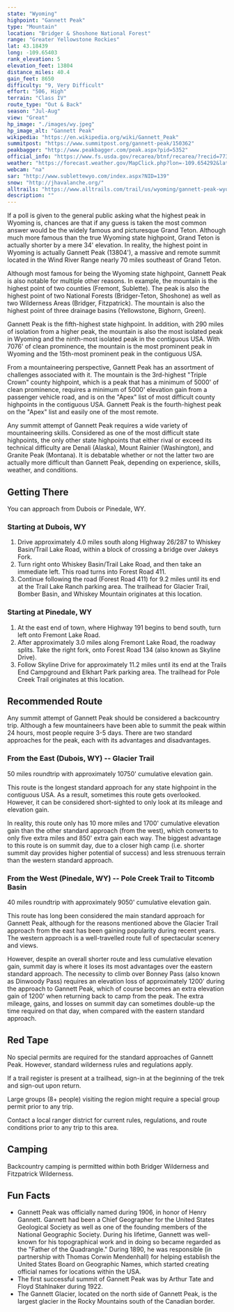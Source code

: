 ```yaml
---
state: "Wyoming"
highpoint: "Gannett Peak"
type: "Mountain"
location: "Bridger & Shoshone National Forest"
range: "Greater Yellowstone Rockies"
lat: 43.18439
long: -109.65403
rank_elevation: 5
elevation_feet: 13804
distance_miles: 40.4
gain_feet: 8650
difficulty: "9, Very Difficult"
effort: "506, High"
terrain: "Class IV"
route_type: "Out & Back"
season: "Jul-Aug"
view: "Great"
hp_image: "./images/wy.jpeg"
hp_image_alt: "Gannett Peak"
wikipedia: "https://en.wikipedia.org/wiki/Gannett_Peak"
summitpost: "https://www.summitpost.org/gannett-peak/150362"
peakbagger: "http://www.peakbagger.com/peak.aspx?pid=5352"
official_info: "https://www.fs.usda.gov/recarea/btnf/recarea/?recid=77360"
weather: "https://forecast.weather.gov/MapClick.php?lon=-109.654292&lat=43.1844"
webcam: "na"
sar: "http://www.sublettewyo.com/index.aspx?NID=139"
snow: "http://jhavalanche.org/"
alltrails: "https://www.alltrails.com/trail/us/wyoming/gannett-peak-wyoming-highpoint"
description: ""
---
```


If a poll is given to the general public asking what the highest peak in Wyoming is, chances are that if any guess is taken the most common answer would be the widely famous and picturesque Grand Teton. Although much more famous than the true Wyoming state highpoint, Grand Teton is actually shorter by a mere 34' elevation. In reality, the highest point in Wyoming is actually Gannett Peak (13804'), a massive and remote summit located in the Wind River Range nearly 70 miles southeast of Grand Teton.

Although most famous for being the Wyoming state highpoint, Gannett Peak is also notable for multiple other reasons. In example, the mountain is the highest point of two counties (Fremont, Sublette). The peak is also the highest point of two National Forests (Bridger-Teton, Shoshone) as well as two Wilderness Areas (Bridger, Fitzpatrick). The mountain is also the highest point of three drainage basins (Yellowstone, Bighorn, Green).

Gannett Peak is the fifth-highest state highpoint. In addition, with 290 miles of isolation from a higher peak, the mountain is also the most isolated peak in Wyoming and the ninth-most isolated peak in the contiguous USA. With 7076' of clean prominence, the mountain is the most prominent peak in Wyoming and the 15th-most prominent peak in the contiguous USA.

From a mountaineering perspective, Gannett Peak has an assortment of challenges associated with it. The mountain is the 3rd-highest "Triple Crown" county highpoint, which is a peak that has a minimum of 5000' of clean prominence, requires a minimum of 5000' elevation gain from a passenger vehicle road, and is on the "Apex" list of most difficult county highpoints in the contiguous USA. Gannett Peak is the fourth-highest peak on the "Apex" list and easily one of the most remote.

Any summit attempt of Gannett Peak requires a wide variety of mountaineering skills. Considered as one of the most difficult state highpoints, the only other state highpoints that either rival or exceed its technical difficulty are Denali (Alaska), Mount Rainier (Washington), and Granite Peak (Montana). It is debatable whether or not the latter two are actually more difficult than Gannett Peak, depending on experience, skills, weather, and conditions.

## Getting There
You can approach from Dubois or Pinedale, WY.

### Starting at Dubois, WY
1. Drive approximately 4.0 miles south along Highway 26/287 to Whiskey Basin/Trail Lake Road, within a block of crossing a bridge over Jakeys Fork.
2. Turn right onto Whiskey Basin/Trail Lake Road, and then take an immediate left. This road turns into Forest Road 411.
3. Continue following the road (Forest Road 411) for 9.2 miles until its end at the Trail Lake Ranch parking area. The trailhead for Glacier Trail, Bomber Basin, and Whiskey Mountain originates at this location.

### Starting at Pinedale, WY
1. At the east end of town, where Highway 191 begins to bend south, turn left onto Fremont Lake Road.
2. After approximately 3.0 miles along Fremont Lake Road, the roadway splits. Take the right fork, onto Forest Road 134 (also known as Skyline Drive).
3. Follow Skyline Drive for approximately 11.2 miles until its end at the Trails End Campground and Elkhart Park parking area. The trailhead for Pole Creek Trail originates at this location.

## Recommended Route
Any summit attempt of Gannett Peak should be considered a backcountry trip. Although a few mountaineers have been able to summit the peak within 24 hours, most people require 3-5 days. There are two standard approaches for the peak, each with its advantages and disadvantages.

### From the East (Dubois, WY) -- Glacier Trail
50 miles roundtrip with approximately 10750' cumulative elevation gain.

This route is the longest standard approach for any state highpoint in the contiguous USA. As a result, sometimes this route gets overlooked. However, it can be considered short-sighted to only look at its mileage and elevation gain.

In reality, this route only has 10 more miles and 1700' cumulative elevation gain than the other standard approach (from the west), which converts to only five extra miles and 850' extra gain each way. The biggest advantage to this route is on summit day, due to a closer high camp (i.e. shorter summit day provides higher potential of success) and less strenuous terrain than the western standard approach.

### From the West (Pinedale, WY) -- Pole Creek Trail to Titcomb Basin
40 miles roundtrip with approximately 9050' cumulative elevation gain.

This route has long been considered the main standard approach for Gannett Peak, although for the reasons mentioned above the Glacier Trail approach from the east has been gaining popularity during recent years. The western approach is a well-travelled route full of spectacular scenery and views.

However, despite an overall shorter route and less cumulative elevation gain, summit day is where it loses its most advantages over the eastern standard approach. The necessity to climb over Bonney Pass (also known as Dinwoody Pass) requires an elevation loss of approximately 1200' during the approach to Gannett Peak, which of course becomes an extra elevation gain of 1200' when returning back to camp from the peak. The extra mileage, gains, and losses on summit day can sometimes double-up the time required on that day, when compared with the eastern standard approach.

## Red Tape
No special permits are required for the standard approaches of Gannett Peak. However, standard wilderness rules and regulations apply.

If a trail register is present at a trailhead, sign-in at the beginning of the trek and sign-out upon return.

Large groups (8+ people) visiting the region might require a special group permit prior to any trip.

Contact a local ranger district for current rules, regulations, and route conditions prior to any trip to this area.

## Camping
Backcountry camping is permitted within both Bridger Wilderness and Fitzpatrick Wilderness.

## Fun Facts
- Gannett Peak was officially named during 1906, in honor of Henry Gannett. Gannett had been a Chief Geographer for the United States Geological Society as well as one of the founding members of the National Geographic Society. During his lifetime, Gannett was well-known for his topographical work and in doing so became regarded as the "Father of the Quadrangle." During 1890, he was responsible (in partnership with Thomas Corwin Mendenhall) for helping establish the United States Board on Geographic Names, which started creating official names for locations within the USA.
- The first successful summit of Gannett Peak was by Arthur Tate and Floyd Stahlnaker during 1922.
- The Gannett Glacier, located on the north side of Gannett Peak, is the largest glacier in the Rocky Mountains south of the Canadian border.

